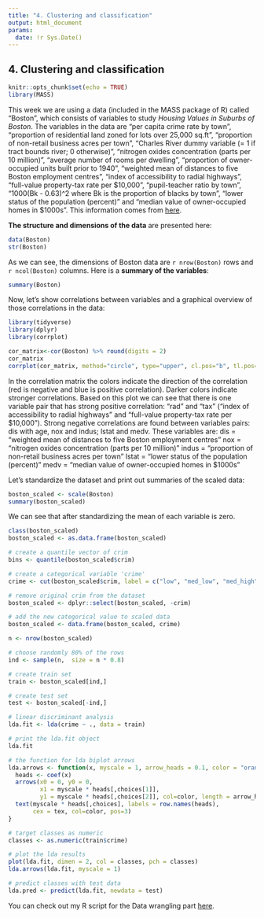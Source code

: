 ```yaml
---
title: "4. Clustering and classification"
output: html_document
params:
  date: !r Sys.Date()
---
```


## 4. Clustering and classification

```r
knitr::opts_chunk$set(echo = TRUE)
library(MASS)
```


This week we are using a data (included in the MASS package of R) called "Boston", which consists of variables to study *Housing Values in Suburbs of Boston*. The variables in the data are "per capita crime rate by town", "proportion of residential land zoned for lots over 25,000 sq.ft", "proportion of non-retail business acres per town", "Charles River dummy variable (= 1 if tract bounds river; 0 otherwise)", "nitrogen oxides concentration (parts per 10 million)", "average number of rooms per dwelling", "proportion of owner-occupied units built prior to 1940", "weighted mean of distances to five Boston employment centres", "index of accessibility to radial highways", "full-value property-tax rate per \$10,000", "pupil-teacher ratio by town", "1000(Bk - 0.63)^2 where Bk is the proportion of blacks by town", "lower status of the population (percent)" and "median value of owner-occupied homes in \$1000s". This information comes from [here](https://stat.ethz.ch/R-manual/R-devel/library/MASS/html/Boston.html).
  

**The structure and dimensions of the data** are presented here:  

```r
data(Boston)
str(Boston)
```


As we can see, the dimensions of Boston data are `r nrow(Boston)` rows and `r ncol(Boston)` columns.
Here is a **summary of the variables**:


```r
summary(Boston)
```


Now, let's show correlations between variables and a graphical overview of those correlations in the data:

```r
library(tidyverse)
library(dplyr)
library(corrplot)
```

```r
cor_matrix<-cor(Boston) %>% round(digits = 2)
cor_matrix
corrplot(cor_matrix, method="circle", type="upper", cl.pos="b", tl.pos="d", tl.cex = 0.6)
```

In the correlation matrix the colors indicate the direction of the correlation (red is negative and blue is positive correlation). Darker colors indicate stronger correlations. Based on this plot we can see that there is one variable pair that has strong positive correlation: "rad" and "tax" ("index of accessibility to radial highways" and "full-value property-tax rate per \$10,000"). Strong negative correlations are found between variables pairs: dis with age, nox and indus; lstat and medv. These variables are:
dis = "weighted mean of distances to five Boston employment centres"
nox = "nitrogen oxides concentration (parts per 10 million)"
indus = "proportion of non-retail business acres per town"
lstat = "lower status of the population (percent)"
medv = "median value of owner-occupied homes in \$1000s"

 
Let's standardize the dataset and print out summaries of the scaled data:

```r
boston_scaled <- scale(Boston)
summary(boston_scaled)
```

We can see that after standardizing the mean of each variable is zero. 

```r
class(boston_scaled)
boston_scaled <- as.data.frame(boston_scaled)
```

```r
# create a quantile vector of crim
bins <- quantile(boston_scaled$crim)

# create a categorical variable 'crime'
crime <- cut(boston_scaled$crim, label = c("low", "med_low", "med_high", "high"), breaks = bins, include.lowest = TRUE)

# remove original crim from the dataset
boston_scaled <- dplyr::select(boston_scaled, -crim)

# add the new categorical value to scaled data
boston_scaled <- data.frame(boston_scaled, crime)

n <- nrow(boston_scaled)

# choose randomly 80% of the rows
ind <- sample(n,  size = n * 0.8)

# create train set
train <- boston_scaled[ind,]

# create test set 
test <- boston_scaled[-ind,]
```

```r
# linear discriminant analysis
lda.fit <- lda(crime ~ ., data = train)

# print the lda.fit object
lda.fit

# the function for lda biplot arrows
lda.arrows <- function(x, myscale = 1, arrow_heads = 0.1, color = "orange", tex = 0.75, choices = c(1,2)){
  heads <- coef(x)
  arrows(x0 = 0, y0 = 0, 
         x1 = myscale * heads[,choices[1]], 
         y1 = myscale * heads[,choices[2]], col=color, length = arrow_heads)
  text(myscale * heads[,choices], labels = row.names(heads), 
       cex = tex, col=color, pos=3)
}

# target classes as numeric
classes <- as.numeric(train$crime)

# plot the lda results
plot(lda.fit, dimen = 2, col = classes, pch = classes)
lda.arrows(lda.fit, myscale = 1)

# predict classes with test data
lda.pred <- predict(lda.fit, newdata = test)

```



You can check out my R script for the Data wrangling part [here](https://github.com/MikkoPatronen/IODS-project/blob/master/data/create_human.R).
